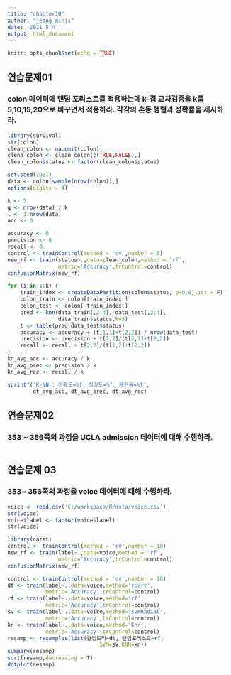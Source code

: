 ```yaml
---
title: "chapter10"
author: "jeong minji"
date: '2021 5 4 '
output: html_document
---
```


```r
knitr::opts_chunk$set(echo = TRUE)
```

## 연습문제01
### colon 데이터에 랜덤 포리스트를 적용하는데 k-겹 교차검증을 k를 5,10,15,20으로 바꾸면서 적용하라. 각각의 혼동 행렬과 정확률을 제시하라.
```r

library(survival)
str(colon)
clean_colon <- na.omit(colon)
clena_colon <- clean_colon[c(TRUE,FALSE),]
clean_colon$status <- factor(clean_colon$status)

set.seed(2021)
data <- colon[sample(nrow(colon)),] 
options(digits = 4)

k <- 5
q <- nrow(data) / k
l <- 1:nrow(data)
acc <- 0

accuracy <- 0
precision <- 0
recall <- 0
control <- trainControl(method = 'cv',number = 5)
new_rf <- train(status~.,data=clean_colon,method = 'rf',
                metric='Accuracy',trControl=control)
confusionMatrix(new_rf)

for (i in 1:k) {
    train_index <- createDataPartition(colon$status, p=0.8,list = F)
    colon_train <- colon[train_index,]
    colon_test <- colon[-train_index,]
    pred <- knn(data_train[,2:4], data_test[,2:4],
                data_train$status,k=5)
    t <- table(pred,data_test$status)
    accuracy <- accuracy + (t[1,1]+t[2,2]) / nrow(data_test)
    precision <- precision + t[2,2]/(t[2,1]+t[2,2])
    recall <- recall + t[2,2]/(t[1,2]+t[2,2])
}
kn_avg_acc <- accuracy / k
kn_avg_prec <- precision / k
kn_avg_rec <- recall / k

sprintf('K-NN : 정확도=%f, 정밀도=%f, 재현율=%f',
        dt_avg_acc, dt_avg_prec, dt_avg_rec)
```

## 연습문제02
### 353 ~ 356쪽의 과정을 UCLA admission 데이터에 대해 수행하라.
```r

```

## 연습문제 03
### 353~ 356쪽의 과정을 voice 데이터에 대해 수행하라.
```r
voice <- read.csv('C:/workspace/R/data/voice.csv')
str(voice)
voice$label <- factor(voice$label)
str(voice)

library(caret)
control <- trainControl(method = 'cv',number = 10)
new_rf <- train(label~.,data=voice,method = 'rf',
                metric='Accuracy',trControl=control)
confusionMatrix(new_rf)

control <- trainControl(method = 'cv',number = 10)
dt <- train(label~.,data=voice,method='rpart',
            metric='Accuracy',trControl=control)
rf <- train(label~.,data=voice,method='rf',
            metric='Accuracy',trControl=control)
sv <- train(label~.,data=voice,method='svmRadial',
            metric='Accuracy',trControl=control)
kn <- train(label~.,data=voice,method='knn',
            metric='Accuracy',trControl=control)
resamp <- resamples(list(결정트리=dt, 랜덤포레스트=rf,
                             SVM=sv,KNN=kn))
summary(resamp)
sort(resamp,decreasing = T)
dotplot(resamp)



```

